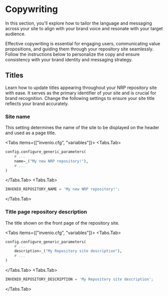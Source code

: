 
# Copywriting <Difficulty level="easy" />

In this section, you'll explore how to tailor the language and messaging across your site to align with your brand voice and resonate with your target audience.

Effective copywriting is essential for engaging users, communicating value propositions, and guiding them through your repository site seamlessly. Follow the instructions below to personalize the copy and ensure consistency with your brand identity and messaging strategy.

## Titles

Learn how to update titles appearing throughout your NRP repository site with ease. It serves as the primary identifier of your site and is crucial for brand recognition. Change the following settings to ensure your site title reflects your brand accurately.

### Site name

This setting determines the name of the site to be displayed on the header and used as a page title.

<Tabs items={["invenio.cfg", "variables"]}>
  <Tabs.Tab>
```python copy
config.configure_generic_parameters(
    # ...
    name=_("My new NRP repository!"),
    # ...
)
```
  </Tabs.Tab>
   <Tabs.Tab>
```python copy
INVENIO_REPOSITORY_NAME = 'My new NRP repository!';
```
  </Tabs.Tab>
</Tabs>

### Title page repository description

The title shown on the front page of the repository site.


<Tabs items={["invenio.cfg", "variables"]}>
  <Tabs.Tab>
```python copy
config.configure_generic_parameters(
    # ...
    description=_("My Repository site description"),
    # ...
)
```
  </Tabs.Tab>
   <Tabs.Tab>
```python copy
INVENIO_REPOSITORY_DESCRIPTION = 'My Repository site description';
```
  </Tabs.Tab>
</Tabs>
